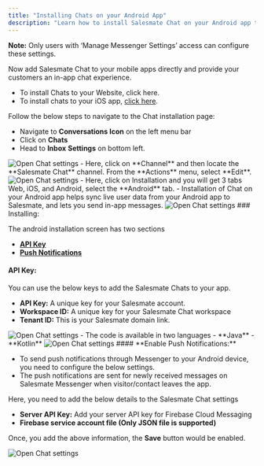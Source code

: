 ```yaml
---
title: "Installing Chats on your Android App"
description: "Learn how to install Salesmate Chat on your Android app to provide customers with an in-app chat experience. This guide covers API key setup and push notification configuration."
---
```


<Note>

**Note:** Only users with ‘Manage Messenger Settings’ access can configure these settings.

</Note>

Now add Salesmate Chat to your mobile apps directly and provide your customers an in-app chat experience.

- To install Chats to your Website, click here.
- To install chats to your iOS app, [click here](https://support.salesmate.io/hc/en-us/articles/7972525508633).

Follow the below steps to navigate to the Chat installation page:

- Navigate to **Conversations Icon** on the left menu bar
- Click on **Chats**
- Head to **Inbox** **Settings** on bottom left.

<img src="https://support.salesmate.io/hc/article_attachments/50769976591769" alt="Open Chat settings" />
- Here, click on **Channel** and then locate the **Salesmate Chat** channel. From the **Actions** menu, select **Edit**.

<img src="https://support.salesmate.io/hc/article_attachments/50769976595865" alt="Open Chat settings" />
- Here, click on Installation and you will get 3 tabs Web, iOS, and Android, select the **Android** tab.
- Installation of Chat on your Android app helps sync live user data from your Android app to Salesmate, and lets you send in-app messages.

<img src="https://support.salesmate.io/hc/article_attachments/50769976597657" alt="Open Chat settings" />
### Installing:

The android installation screen has two sections

- [**API Key**](https://support.salesmate.io/hc/en-us/articles/7972447855001-Installing-Chats-on-your-Android-App#h_01G6QPRXD1AXSSPMJ1ANPDNJQ7)
- [**Push Notifications**](https://support.salesmate.io/hc/en-us/articles/7972447855001-Installing-Chats-on-your-Android-App#h_01G6SNM99BDKBFHXCR4KY67MNA)

#### **API Key:**

You can use the below keys to add the Salesmate Chats to your app.

- **API Key:** A unique key for your Salesmate account.
- **Workspace ID:** A unique key for your Salesmate Chat workspace
- **Tenant ID:** This is your Salesmate domain link.

<img src="https://support.salesmate.io/hc/article_attachments/50769987553817" alt="Open Chat settings" />
- The code is available in two languages
  - **Java**
  - **Kotlin**

<img src="https://support.salesmate.io/hc/article_attachments/50769987555225" alt="Open Chat settings" />
#### **Enable Push Notifications:**

- To send push notifications through Messenger to your Android device, you need to configure the below settings.
- The push notifications are sent for newly received messages on Salesmate Messenger when visitor/contact leaves the app.

Here, you need to add the below details to the Salesmate Chat settings

- **Server API Key:** Add your server API key for Firebase Cloud Messaging
- **Firebase service account file (Only JSON file is supported)**

Once, you add the above information, the **Save** button would be enabled.

<img src="https://support.salesmate.io/hc/article_attachments/50769976600985" alt="Open Chat settings" />